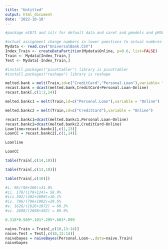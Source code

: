 ---
title: "Untitled"
output: html_document
date: '2022-10-18'
---

```{r}
#package e1071 and islr for default data and caret and gmodels and pROC
```

```{r}
#actual assignment change numbers in lower questions to actual numbres reference is https://www.rpubs.com/kbabakan/550150
Mydata <- read.csv("UniversalBank.CSV")
Index_Train <- createDataPartition(Mydata$Online, p=0.6, list=FALSE)
Train <- Mydata[Index_Train,]
Test <- Mydata[-Index_Train,]
```

```{r}
#install.packages("pivottabler") library is pivottabler
#install.packages("reshape") library is reshape

melted.bank = melt(Train,id=c("CreditCard","Personal.Loan"),variable= "Online")
recast.bank = dcast(melted.bank,CreditCard+Personal.Loan~Online)
recast.bank[,c(1:2,14)]
```
```{r}
melted.bankc1 = melt(Train,id=c("Personal.Loan"),variable = "Online")
```

```{r}
melted.bankc2 = melt(Train,id=c("CreditCard"),variable = "Online")
```

```{r}
recast.bankc1=dcast(melted.bankc1,Personal.Loan~Online)
recast.bankc2=dcast(melted.bankc2,CreditCard~Online)
Loanline=recast.bankc1[,c(1,13)]
LoanCC = recast.bankc2[,c(1,14)]

Loanline
```
```{r}
LoanCC
```

```{r}
table(Train[,c(14,10)])
```

```{r}
table(Train[,c(13,10)])
```

```{r}
table(Train[,c(10)])

#i. 96/(96+206)=31.8%
#ii. 178/(178+124)= 58.9%
#iii.302/(302+2698)=10.1%
#iv. 796/(796+1902)=29.5%
#v. 1626/(1626+1072) = 60.3%
#vi. 2698/(2698+302) = 89.9%
```

```{r}
0.318*0.589*.101*.295*.603*.899
```


```{r}
naive.Train = Train[,c(10,13:14)]
naive.Test = Test[,c(10,13:14)]
naivebayes = naiveBayes(Personal.Loan~.,data=naive.Train)
naivebayes
```


